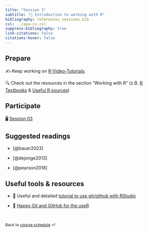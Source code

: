 ```yaml
---
title: "Session 3"
subtitle: "🔨 Introduction to working with R"
bibliography: references_sessions.bib
csl: ../apa-cv.csl 
suppress-bibliography: true
link-citations: false
citations-hover: false
---
```


## Prepare

✍️ Keep working on [R-Video-Tutorials](computing/computing-instructions_R.html).

🔍 Check out the resources in the section "Working with R" (z.B. [R Textbooks](computing/computing-textbooks.html) & [Useful R sources](computing/computing-useful_links.html))

## Participate

🖥️ [Session 03](/slides/slides-03.html)

## Suggested readings

-   [@bauer2023]

-   [@dejonge2013]

-   [@pearson2018]

## Useful tools & resources

-   📖 Useful and detailed [tutorial to use git/github with RStudio](https://rfortherestofus.com/2021/02/how-to-use-git-github-with-r)

-   📖 [Happy Git and GitHub for the useR](https://happygitwithr.com/)


<br>

::: {style="font-size: 0.875em;"}
Back to [course schedule](/index.html "Course schedule") ⏎
:::